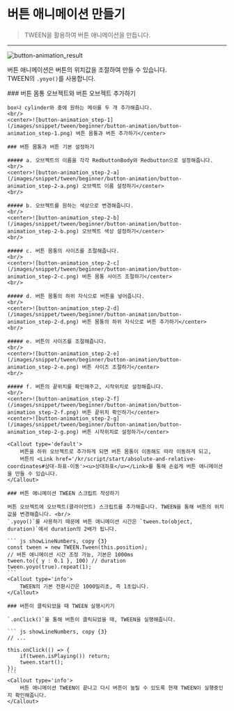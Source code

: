 
# 버튼 애니메이션 만들기

> TWEEN을 활용하여 버튼 애니메이션을 만듭니다.

---

![button-animation_result](/images/snippet/tween/beginner/button-animation/button-animation_result.gif)
<br/>

버튼 애니메이션은 버튼의 위치값을 조절하여 만들 수 있습니다. <br/>
TWEEN의 `.yoyo()`를 사용합니다.

<Steps>
    ### 버튼 몸통 오브젝트와 버튼 오브젝트 추가하기

    box나 cylinder와 중에 원하는 메쉬를 두 개 추가해줍니다.
    <br/>
    <center>![button-animation_step-1](/images/snippet/tween/beginner/button-animation/button-animation_step-1.png) 버튼 몸통과 버튼 추가하기</center>

    ### 버튼 몸통과 버튼 기본 설정하기
    
    ##### a. 오브젝트의 이름을 각각 RedbuttonBody와 Redbutton으로 설정해줍니다.
    <br/>
    <center>![button-animation_step-2-a](/images/snippet/tween/beginner/button-animation/button-animation_step-2-a.png) 오브젝트 이름 설정하기</center>
    <br/>

    ##### b. 오브젝트를 원하는 색상으로 변경해줍니다.
    <br/>
    <center>![button-animation_step-2-b](/images/snippet/tween/beginner/button-animation/button-animation_step-2-b.png) 오브젝트 색상 설정하기</center>
    <br/>

    ##### c. 버튼 몸통의 사이즈를 조절해줍니다.
    <br/>
    <center>![button-animation_step-2-c](/images/snippet/tween/beginner/button-animation/button-animation_step-2-c.png) 버튼 몸통 사이즈 조절하기</center>
    <br/>

    ##### d. 버튼 몸통의 하위 자식으로 버튼을 넣어줍니다.
    <br/>
    <center>![button-animation_step-2-d](/images/snippet/tween/beginner/button-animation/button-animation_step-2-d.png) 버튼 몸통의 하위 자식으로 버튼 추가하기</center>
    <br/>

    ##### e. 버튼의 사이즈를 조절해줍니다.
    <br/>
    <center>![button-animation_step-2-e](/images/snippet/tween/beginner/button-animation/button-animation_step-2-e.png) 버튼 사이즈 조절하기</center>
    <br/>

    ##### f. 버튼의 끝위치를 확인해주고, 시작위치로 설정해줍니다.
    <br/>
    <center>![button-animation_step-2-f](/images/snippet/tween/beginner/button-animation/button-animation_step-2-f.png) 버튼 끝위치 확인하기</center>
    <center>![button-animation_step-2-g](/images/snippet/tween/beginner/button-animation/button-animation_step-2-g.png) 버튼 시작위치로 설정하기</center>
    
    <Callout type='default'>
        버튼을 하위 오브젝트로 추가하게 되면 버튼 몸통이 이동해도 따라 이동하게 되고, 
        버튼의 <Link href='/kr/script/start/absolute-and-relative-coordinates#상대-좌표-이동'><u>상대좌표</u></Link>를 통해 손쉽게 버튼 애니메이션을 만들 수 있습니다.
    </Callout>

    ### 버튼 애니메이션 TWEEN 스크립트 작성하기

    버튼 오브젝트에 오브젝트(클라이언트) 스크립트를 추가해줍니다. TWEEN을 통해 버튼의 위치값을 변경해줍니다. <br/>
    `.yoyo()`를 사용하기 때문에 버튼 애니메이션 시간은 `tween.to(object, duration)`에서 duration의 2배가 됩니다.

    ``` js showLineNumbers, copy {3}
    const tween = new TWEEN.Tween(this.position);
    // 버튼 애니메이션 시간 조정 가능, 기본은 1000ms
    tween.to({ y : 0.1 }, 100) // duration
    tween.yoyo(true).repeat(1);
    ```
    <Callout type='info'>
        TWEEN의 기본 전환시간은 1000밀리초, 즉 1초입니다.
    </Callout>

    ### 버튼이 클릭되었을 때 TWEEN 실행시키기

    `.onClick()`을 통해 버튼이 클릭되었을 때, TWEEN을 실행해줍니다.

    ``` js showLineNumbers, copy {3}
    // ...

    this.onClick(() => {
        if(tween.isPlaying()) return;
        tween.start();
    });
    ```
    <Callout type='info'>
        버튼 애니메이션 TWEEN이 끝나고 다시 버튼이 눌릴 수 있도록 현재 TWEEN이 실행중인지 확인해줍니다.
    </Callout>
</Steps>